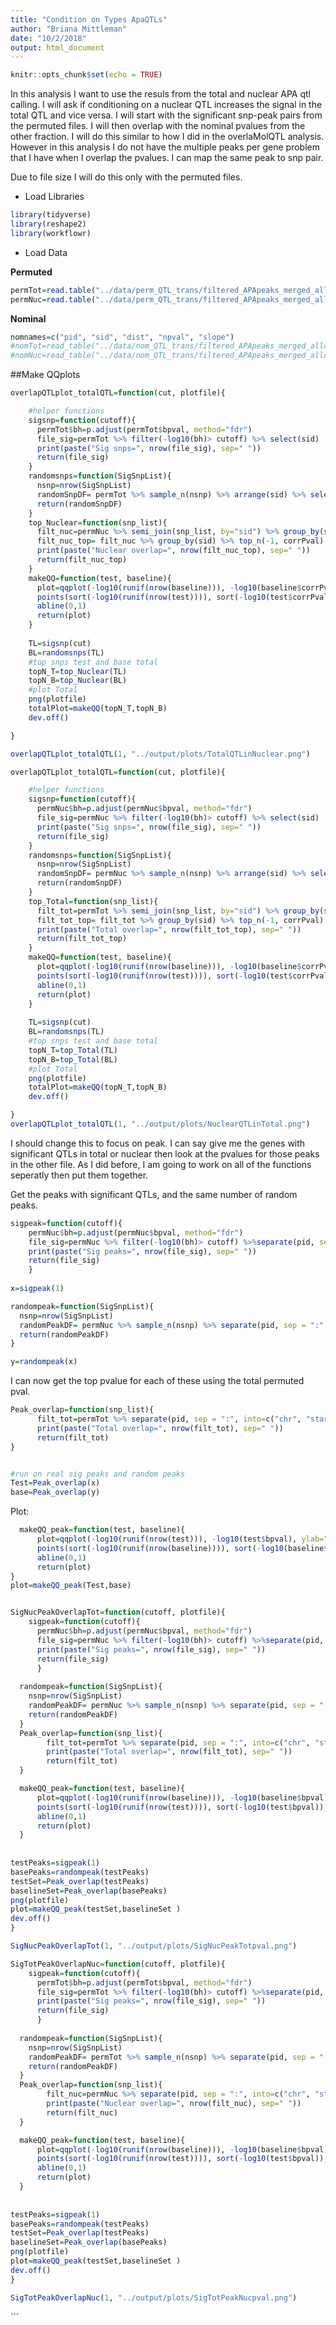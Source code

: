 ```yaml
---
title: "Condition on Types ApaQTLs"
author: "Briana Mittleman"
date: "10/2/2018"
output: html_document
---
```


```r
knitr::opts_chunk$set(echo = TRUE)
```

In this analysis I want to use the resuls from the total and nuclear APA qtl calling. I will ask if conditioning on a nuclear QTL increases the signal in the total QTL and vice versa. I will start with the significant snp-peak pairs from the permuted files. I will then overlap with the nominal pvalues from the other fraction. I will do this similar to how I did in the overlaMolQTL analysis. However in this analysis I do not have the multiple peaks per gene problem that I have when I overlap the pvalues. I can map the same peak to snp pair.  

Due to file size I will do this only with the permuted files.  


* Load Libraries  

```r
library(tidyverse)
library(reshape2)
library(workflowr)
```

* Load Data 

**Permuted**
```r
permTot=read.table("../data/perm_QTL_trans/filtered_APApeaks_merged_allchrom_refseqGenes_pheno_Total_transcript_permResBH.txt",header=T ,stringsAsFactors = F)
permNuc=read.table("../data/perm_QTL_trans/filtered_APApeaks_merged_allchrom_refseqGenes_pheno_Nuclear_transcript_permResBH.txt",header=T, stringsAsFactors = F)
```


**Nominal**  

```r
nomnames=c("pid", "sid", "dist", "npval", "slope")
#nomTot=read_table("../data/nom_QTL_trans/filtered_APApeaks_merged_allchrom_refseqGenes_pheno_Total_NomRes.txt", col_names=nomnames, col_types = c(col_character(), col_character(), col_double(), col_double(), col_double()))
#nomNuc=read_table("../data/nom_QTL_trans/filtered_APApeaks_merged_allchrom_refseqGenes_pheno_Nuclear_NomRes.txt", col_names=nomnames, col_types = c(col_character(), col_character(), col_double(), col_double(), col_double()))
```



##Make QQplots  

```r
overlapQTLplot_totalQTL=function(cut, plotfile){

    #helper functions  
    sigsnp=function(cutoff){
      permTot$bh=p.adjust(permTot$bpval, method="fdr")
      file_sig=permTot %>% filter(-log10(bh)> cutoff) %>% select(sid)
      print(paste("Sig snps=", nrow(file_sig), sep=" "))
      return(file_sig)
    }
    randomsnps=function(SigSnpList){
      nsnp=nrow(SigSnpList)
      randomSnpDF= permTot %>% sample_n(nsnp) %>% arrange(sid) %>% select(sid)
      return(randomSnpDF)
    }
    top_Nuclear=function(snp_list){
      filt_nuc=permNuc %>% semi_join(snp_list, by="sid") %>% group_by(sid) %>% add_tally() %>% ungroup() %>% mutate(corrPval=bpval)
      filt_nuc_top= filt_nuc %>% group_by(sid) %>% top_n(-1, corrPval)
      print(paste("Nuclear overlap=", nrow(filt_nuc_top), sep=" "))
      return(filt_nuc_top)
    }
    makeQQ=function(test, baseline){
      plot=qqplot(-log10(runif(nrow(baseline))), -log10(baseline$corrPval), ylab="Observed", xlab="Expected", main="Significant Total QTLs- nuclear Pval")
      points(sort(-log10(runif(nrow(test)))), sort(-log10(test$corrPval)), col= alpha("Red"))
      abline(0,1)
      return(plot)
    }
  
    TL=sigsnp(cut)
    BL=randomsnps(TL)
    #top snps test and base total
    topN_T=top_Nuclear(TL)
    topN_B=top_Nuclear(BL)
    #plot Total
    png(plotfile)
    totalPlot=makeQQ(topN_T,topN_B)
    dev.off()

}

overlapQTLplot_totalQTL(1, "../output/plots/TotalQTLinNuclear.png")

```


```r


overlapQTLplot_totalQTL=function(cut, plotfile){

    #helper functions  
    sigsnp=function(cutoff){
      permNuc$bh=p.adjust(permNuc$bpval, method="fdr")
      file_sig=permNuc %>% filter(-log10(bh)> cutoff) %>% select(sid)
      print(paste("Sig snps=", nrow(file_sig), sep=" "))
      return(file_sig)
    }
    randomsnps=function(SigSnpList){
      nsnp=nrow(SigSnpList)
      randomSnpDF= permNuc %>% sample_n(nsnp) %>% arrange(sid) %>% select(sid)
      return(randomSnpDF)
    }
    top_Total=function(snp_list){
      filt_tot=permTot %>% semi_join(snp_list, by="sid") %>% group_by(sid) %>% add_tally() %>% ungroup() %>% mutate(corrPval=bpval)
      filt_tot_top= filt_tot %>% group_by(sid) %>% top_n(-1, corrPval)
      print(paste("Total overlap=", nrow(filt_tot_top), sep=" "))
      return(filt_tot_top)
    }
    makeQQ=function(test, baseline){
      plot=qqplot(-log10(runif(nrow(baseline))), -log10(baseline$corrPval), ylab="Observed", xlab="Expected", main="Significant Nuclear QTLs- Total Pval")
      points(sort(-log10(runif(nrow(test)))), sort(-log10(test$corrPval)), col= alpha("Red"))
      abline(0,1)
      return(plot)
    }
  
    TL=sigsnp(cut)
    BL=randomsnps(TL)
    #top snps test and base total
    topN_T=top_Total(TL)
    topN_B=top_Total(BL)
    #plot Total
    png(plotfile)
    totalPlot=makeQQ(topN_T,topN_B)
    dev.off()

}
overlapQTLplot_totalQTL(1, "../output/plots/NuclearQTLinTotal.png")
```


I should change this to focus on peak. I can say give me the genes with significant QTLs in total or nuclear then look at the pvalues for those peaks in the other file. As I did before, I am going to work on all of the functions seperatly then put them together.  

Get the peaks with significant QTLs, and the same number of random peaks.   


```r

sigpeak=function(cutoff){
    permNuc$bh=p.adjust(permNuc$bpval, method="fdr")
    file_sig=permNuc %>% filter(-log10(bh)> cutoff) %>%separate(pid, sep = ":", into=c("chr", "start", "end", "id")) %>% separate(id, sep = "_", into=c("gene", "strand", "peak")) %>% select(peak)
    print(paste("Sig peaks=", nrow(file_sig), sep=" "))
    return(file_sig)
    }
    
x=sigpeak(1)

randompeak=function(SigSnpList){
  nsnp=nrow(SigSnpList)
  randomPeakDF= permNuc %>% sample_n(nsnp) %>% separate(pid, sep = ":", into=c("chr", "start", "end", "id")) %>% separate(id, sep = "_", into=c("gene", "strand", "peak")) %>% select(peak)
  return(randomPeakDF)
}

y=randompeak(x)

```
I can now get the top pvalue for each of these using the total permuted pval.  

```r

Peak_overlap=function(snp_list){
      filt_tot=permTot %>% separate(pid, sep = ":", into=c("chr", "start", "end", "id")) %>% separate(id, sep = "_", into=c("gene", "strand", "peak")) %>% semi_join(snp_list, by="peak")
      print(paste("Total overlap=", nrow(filt_tot), sep=" "))
      return(filt_tot)
}


#run on real sig peaks and random peaks  
Test=Peak_overlap(x)
base=Peak_overlap(y)

```

Plot:  


```r
  makeQQ_peak=function(test, baseline){
      plot=qqplot(-log10(runif(nrow(test))), -log10(test$bpval), ylab="Observed", xlab="Expected", main="Peaks with Significant QTLs in Nuc \n pvalues in Tot")
      points(sort(-log10(runif(nrow(baseline)))), sort(-log10(baseline$bpval)), col=alpha("Red"))
      abline(0,1)
      return(plot)
}
plot=makeQQ_peak(Test,base)



```


```r
SigNucPeakOverlapTot=function(cutoff, plotfile){
    sigpeak=function(cutoff){
      permNuc$bh=p.adjust(permNuc$bpval, method="fdr")
      file_sig=permNuc %>% filter(-log10(bh)> cutoff) %>%separate(pid, sep = ":", into=c("chr", "start", "end", "id")) %>% separate(id, sep = "_", into=c("gene", "strand", "peak")) %>% select(peak)
      print(paste("Sig peaks=", nrow(file_sig), sep=" "))
      return(file_sig)
      }
  
  randompeak=function(SigSnpList){
    nsnp=nrow(SigSnpList)
    randomPeakDF= permNuc %>% sample_n(nsnp) %>% separate(pid, sep = ":", into=c("chr", "start", "end", "id")) %>% separate(id, sep = "_", into=c("gene", "strand", "peak")) %>% select(peak)
    return(randomPeakDF)
  }
  Peak_overlap=function(snp_list){
        filt_tot=permTot %>% separate(pid, sep = ":", into=c("chr", "start", "end", "id")) %>% separate(id, sep = "_", into=c("gene", "strand", "peak")) %>% semi_join(snp_list, by="peak")
        print(paste("Total overlap=", nrow(filt_tot), sep=" "))
        return(filt_tot)
  }

  makeQQ_peak=function(test, baseline){
      plot=qqplot(-log10(runif(nrow(baseline))), -log10(baseline$bpval), ylab="Observed", xlab="Expected", main="Peaks with Significant QTLs in Nuclear \n pvalues in Total")
      points(sort(-log10(runif(nrow(test)))), sort(-log10(test$bpval)), col= alpha("Red"))
      abline(0,1)
      return(plot)
  }
  
  
testPeaks=sigpeak(1)
basePeaks=randompeak(testPeaks)
testSet=Peak_overlap(testPeaks)
baselineSet=Peak_overlap(basePeaks)
png(plotfile)
plot=makeQQ_peak(testSet,baselineSet )
dev.off()
}

SigNucPeakOverlapTot(1, "../output/plots/SigNucPeakTotpval.png")
```



```r
SigTotPeakOverlapNuc=function(cutoff, plotfile){
    sigpeak=function(cutoff){
      permTot$bh=p.adjust(permTot$bpval, method="fdr")
      file_sig=permTot %>% filter(-log10(bh)> cutoff) %>%separate(pid, sep = ":", into=c("chr", "start", "end", "id")) %>% separate(id, sep = "_", into=c("gene", "strand", "peak")) %>% select(peak)
      print(paste("Sig peaks=", nrow(file_sig), sep=" "))
      return(file_sig)
      }
  
  randompeak=function(SigSnpList){
    nsnp=nrow(SigSnpList)
    randomPeakDF= permTot %>% sample_n(nsnp) %>% separate(pid, sep = ":", into=c("chr", "start", "end", "id")) %>% separate(id, sep = "_", into=c("gene", "strand", "peak")) %>% select(peak)
    return(randomPeakDF)
  }
  Peak_overlap=function(snp_list){
        filt_nuc=permNuc %>% separate(pid, sep = ":", into=c("chr", "start", "end", "id")) %>% separate(id, sep = "_", into=c("gene", "strand", "peak")) %>% semi_join(snp_list, by="peak")
        print(paste("Nuclear overlap=", nrow(filt_nuc), sep=" "))
        return(filt_nuc)
  }

  makeQQ_peak=function(test, baseline){
      plot=qqplot(-log10(runif(nrow(baseline))), -log10(baseline$bpval), ylab="Observed", xlab="Expected", main="Peaks with Significant QTLs in Total \n pvalues in Nuclear")
      points(sort(-log10(runif(nrow(test)))), sort(-log10(test$bpval)), col= alpha("Red"))
      abline(0,1)
      return(plot)
  }
  
  
testPeaks=sigpeak(1)
basePeaks=randompeak(testPeaks)
testSet=Peak_overlap(testPeaks)
baselineSet=Peak_overlap(basePeaks)
png(plotfile)
plot=makeQQ_peak(testSet,baselineSet )
dev.off()
}

SigTotPeakOverlapNuc(1, "../output/plots/SigTotPeakNucpval.png")
```
```

